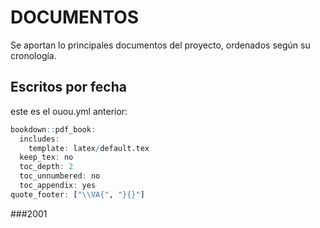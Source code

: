 # DOCUMENTOS  \label{doc}

Se aportan lo principales documentos del proyecto, ordenados según su cronología.


## Escritos por fecha

este es el ouou.yml anterior:

```{r eval=FALSE}
bookdown::pdf_book:
  includes:
    template: latex/default.tex
  keep_tex: no
  toc_depth: 2
  toc_unnumbered: no
  toc_appendix: yes
quote_footer: ["\\VA{", "}{}"]
```

###2001
